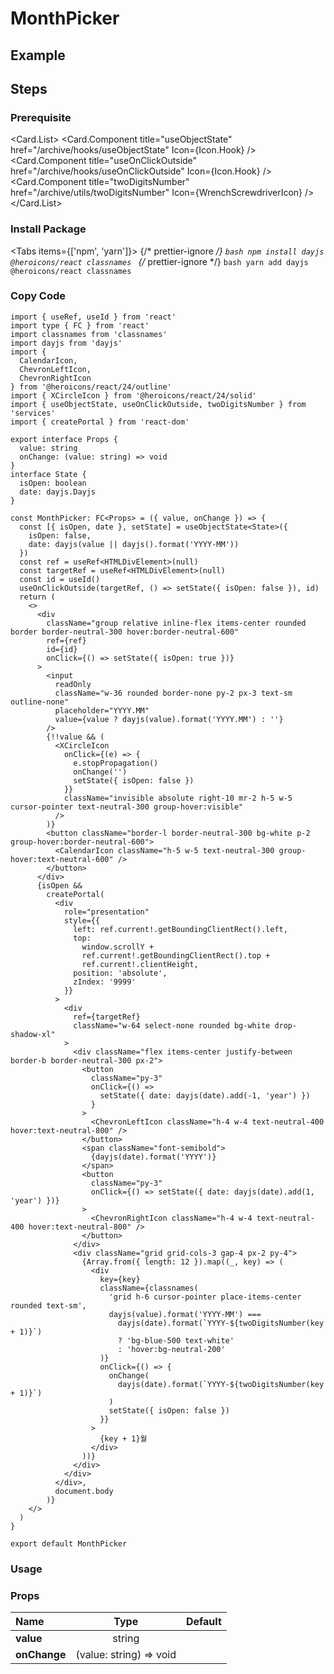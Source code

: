
<BackTop />

# MonthPicker

## Example

## Steps

<div className='steps'>

### Prerequisite

<Card.List>
  <Card.Component
    title="useObjectState"
    href="/archive/hooks/useObjectState"
    Icon={Icon.Hook}
  />
  <Card.Component
    title="useOnClickOutside"
    href="/archive/hooks/useOnClickOutside"
    Icon={Icon.Hook}
  />
  <Card.Component
    title="twoDigitsNumber"
    href="/archive/utils/twoDigitsNumber"
    Icon={WrenchScrewdriverIcon}
  />
</Card.List>

### Install Package

<Tabs items={['npm', 'yarn']}>
  {/* prettier-ignore */}
  <Tab>
    ```bash
    npm install dayjs @heroicons/react classnames
    ```
    </Tab>
  {/* prettier-ignore */}
  <Tab>
    ```bash
    yarn add dayjs @heroicons/react classnames
    ```
</Tab>
</Tabs>

### Copy Code

```tsx filename="components/MonthPicker/index.tsx"
import { useRef, useId } from 'react'
import type { FC } from 'react'
import classnames from 'classnames'
import dayjs from 'dayjs'
import {
  CalendarIcon,
  ChevronLeftIcon,
  ChevronRightIcon
} from '@heroicons/react/24/outline'
import { XCircleIcon } from '@heroicons/react/24/solid'
import { useObjectState, useOnClickOutside, twoDigitsNumber } from 'services'
import { createPortal } from 'react-dom'

export interface Props {
  value: string
  onChange: (value: string) => void
}
interface State {
  isOpen: boolean
  date: dayjs.Dayjs
}

const MonthPicker: FC<Props> = ({ value, onChange }) => {
  const [{ isOpen, date }, setState] = useObjectState<State>({
    isOpen: false,
    date: dayjs(value || dayjs().format('YYYY-MM'))
  })
  const ref = useRef<HTMLDivElement>(null)
  const targetRef = useRef<HTMLDivElement>(null)
  const id = useId()
  useOnClickOutside(targetRef, () => setState({ isOpen: false }), id)
  return (
    <>
      <div
        className="group relative inline-flex items-center rounded border border-neutral-300 hover:border-neutral-600"
        ref={ref}
        id={id}
        onClick={() => setState({ isOpen: true })}
      >
        <input
          readOnly
          className="w-36 rounded border-none py-2 px-3 text-sm outline-none"
          placeholder="YYYY.MM"
          value={value ? dayjs(value).format('YYYY.MM') : ''}
        />
        {!!value && (
          <XCircleIcon
            onClick={(e) => {
              e.stopPropagation()
              onChange('')
              setState({ isOpen: false })
            }}
            className="invisible absolute right-10 mr-2 h-5 w-5 cursor-pointer text-neutral-300 group-hover:visible"
          />
        )}
        <button className="border-l border-neutral-300 bg-white p-2 group-hover:border-neutral-600">
          <CalendarIcon className="h-5 w-5 text-neutral-300 group-hover:text-neutral-600" />
        </button>
      </div>
      {isOpen &&
        createPortal(
          <div
            role="presentation"
            style={{
              left: ref.current!.getBoundingClientRect().left,
              top:
                window.scrollY +
                ref.current!.getBoundingClientRect().top +
                ref.current!.clientHeight,
              position: 'absolute',
              zIndex: '9999'
            }}
          >
            <div
              ref={targetRef}
              className="w-64 select-none rounded bg-white drop-shadow-xl"
            >
              <div className="flex items-center justify-between border-b border-neutral-300 px-2">
                <button
                  className="py-3"
                  onClick={() =>
                    setState({ date: dayjs(date).add(-1, 'year') })
                  }
                >
                  <ChevronLeftIcon className="h-4 w-4 text-neutral-400 hover:text-neutral-800" />
                </button>
                <span className="font-semibold">
                  {dayjs(date).format('YYYY')}
                </span>
                <button
                  className="py-3"
                  onClick={() => setState({ date: dayjs(date).add(1, 'year') })}
                >
                  <ChevronRightIcon className="h-4 w-4 text-neutral-400 hover:text-neutral-800" />
                </button>
              </div>
              <div className="grid grid-cols-3 gap-4 px-2 py-4">
                {Array.from({ length: 12 }).map((_, key) => (
                  <div
                    key={key}
                    className={classnames(
                      'grid h-6 cursor-pointer place-items-center rounded text-sm',
                      dayjs(value).format('YYYY-MM') ===
                        dayjs(date).format(`YYYY-${twoDigitsNumber(key + 1)}`)
                        ? 'bg-blue-500 text-white'
                        : 'hover:bg-neutral-200'
                    )}
                    onClick={() => {
                      onChange(
                        dayjs(date).format(`YYYY-${twoDigitsNumber(key + 1)}`)
                      )
                      setState({ isOpen: false })
                    }}
                  >
                    {key + 1}월
                  </div>
                ))}
              </div>
            </div>
          </div>,
          document.body
        )}
    </>
  )
}

export default MonthPicker
```

### Usage

</div>

### Props

| Name                     |          Type           | Default |
| :----------------------- | :---------------------: | :-----: |
| **value**<Required />    |         string          |         |
| **onChange**<Required /> | (value: string) => void |         |

<Comment />
